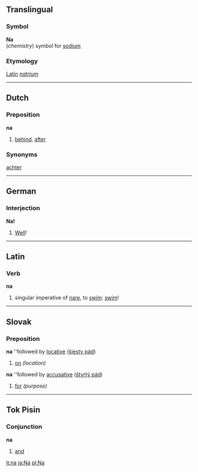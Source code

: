 ==Translingual==
===Symbol===
'''Na'''<br>(''chemistry'') symbol for [[sodium]]

===Etymology===
[[Latin]] ''[[natrium]]''

----
==Dutch==
===Preposition===
'''na'''

#[[behind]], [[after]]

===Synonyms===
[[achter]]

----
==German==
===Interjection===
'''Na!'''
# [[Well]]!
----
==Latin==
===Verb===
'''na'''

#singular imperative of [[nare]], to [[swim]]: [[swim]]!
----
== Slovak ==
===Preposition===
'''na''' ''followed by [[locative]] ([[šiesty pád]])
# [[on]] ''(location)''
'''na''' ''followed by [[accusative]] ([[štvrtý pád]])
# [[for]] ''(purpose)''

----
==Tok Pisin==
===Conjunction===
'''na'''
# [[and]]

[[it:na]]
[[ja:Na]]
[[pl:Na]]